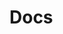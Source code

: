 

<SEO
  title="Docs"
  description="Documentation for the various themes and starters. Including a list of all theme options and feature flags."
/>

# Docs
